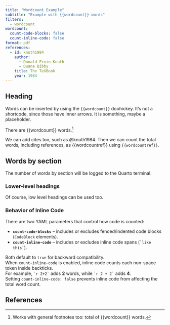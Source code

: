 ```yaml
---
title: "Wordcount Example"
subtitle: "Example with {{wordcount}} words"
filters:
  - wordcount
wordcount:
  count-code-blocks: false
  count-inline-code: false
format: pdf
references:
  - id: knuth1984
    author:
      - Donald Ervin Knuth
      - Duane Bibby
    title: The TeXBook
    year: 1984
---
```


## Heading

Words can be inserted by using the `{{wordcount}}` doohickey.
It's not a shortcode, since those have inner arrows.
It is something, maybe a placeholder.

There are {{wordcount}} words.^[Works with general footnotes too: total of {{wordcount}} words.]

We can add cites too, such as @knuth1984.
Then we can count the total words, including references, as {{wordcountref}} using `{{wordcountref}}`.

## Words by section

The number of words by section will be logged to the Quarto terminal.

### Lower-level headings

Of course, low level headings can be used too.

### Behavior of Inline Code

There are two YAML parameters that control how code is counted:

- **`count-code-blocks`** – includes or excludes fenced/indented code blocks (`CodeBlock` elements).
- **`count-inline-code`** – includes or excludes inline code spans (`` `like this` ``).

Both default to `true` for backward compatibility.  
When `count-inline-code` is enabled, inline code counts each non-space token inside backticks.  
For example, `` `r 2+2` `` adds **2** words, while `` `r 2 + 2` `` adds **4**.  
Setting `count-inline-code: false` prevents inline code from affecting the total word count.

## References
